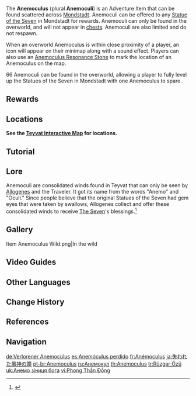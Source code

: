 {{Item Infobox
|id           = 107001
|image        = Item Anemoculus.png|Icon
|type         = Adventure Items
|group        = Oculi
|invCategory  = Precious Items
|description  = A substance that has accumulated intense Anemo energy. Offer it to the Statue and help reinstate the power it has lost over the years.
|source1      = Found in [[Mondstadt]]
}}
The '''Anemoculus''' (plural '''Anemoculi''') is an Adventure Item that can be found scattered across [[Mondstadt]]. Anemoculi can be offered to any [[Statue of The Seven|Statue of the Seven]] in Mondstadt for rewards. Anemoculi can only be found in the overworld, and will not appear in [[chests]]. Anemoculi are also limited and do not respawn.

When an overworld Anemoculus is within close proximity of a player, an icon will appear on their minimap along with a sound effect. Players can also use an [[Anemoculus Resonance Stone]] to mark the location of an Anemoculus on the map.

66 Anemoculi can be found in the overworld, allowing a player to fully level up the Statues of the Seven in Mondstadt with one Anemoculus to spare.

==Rewards==
{{Transclude|Statue of The Seven|Mondstadt|main=1}}

==Locations==
'''See the [https://webstatic-sea.mihoyo.com/app/ys-map-sea/index.html#/map/2?shown_types=5 Teyvat Interactive Map] for locations.'''

==Tutorial==
{{Transclude|Tutorial/Anemoculi}}

==Lore==
Anemoculi are consolidated winds found in Teyvat that can only be seen by [[Allogenes]] and the Traveler. It got its name from the words "Anemo" and "Oculi." Since people believe that the original Statues of the Seven had gem eyes that were taken by swallows, Allogenes collect and offer these consolidated winds to receive [[The Seven]]'s blessings.<ref>{{Ref/Quest|The Blessings of The Seven}}</ref>

==Gallery==
<gallery>
Item Anemoculus Wild.png|In the wild
</gallery>

==Video Guides==
{{EVT
|video1   = https://youtu.be/1lFLRBSds9g
|caption1 = Locations Guide 2.8 Updated

|video2   = w15GrlicKRg
|caption2 = Complete Guide
}}

==Other Languages==
{{Other Languages
|en      = Anemoculus
|zhs     = 散失的风神瞳
|zhs_rm  = Sànshī de Fēngshén Tóng
|zht     = 散失的風神瞳
|zht_rm  = Sànshī de Fēngshén Tóng
|zh_tl   = Missing Pupil of the {{Lex|Anemo|zh}} Archon
|ja      = {{Rubi|失|うしな|われた|&nbsp;|風|ふう|神|じん|の|&nbsp;|瞳|ひとみ}}
|ja_rm   = Ushinawareta Fuujin no Hitomi
|ja_tl   = Missing Pupil of the {{Lex|Anemo|ja}} Archon
|ko      = 바람 {{tt|신|神}}의 눈{{tt|동자|瞳子}}
|ko_rm   = Baram Sin-ui Nundongja
|ko_tl   = Pupil of the Wind God
|es      = Anemóculus perdido
|es_tl   = Lost Anemoculus
|fr      = Anémoculus
|fr_tl   = Anemoculus
|ru      = Анемокул
|th      = Anemoculus
|vi      = {{tt|Phong Thần Đồng|風神瞳}}
|vi_tl   = Pupil of the {{Lex|Anemo|vi}} Archon
|de      = Verlorener Anemoculus
|de_tl   = Lost Anemoculus
|id      = Anemoculus
|pt      = Anemoculus
|tr      = Rüzgar Özü
|tr_tl   = 
|it      = Anemoculus
}}

==Change History==
{{Change History|1.0}}

==References==
{{Reflist}}

==Navigation==
{{Precious Navbox|Item}}

[[de:Verlorener Anemoculus]]
[[es:Anemóculus perdido]]
[[fr:Anémoculus]]
[[ja:失われた風神の瞳]]
[[pt-br:Anemoculus]]
[[ru:Анемокул]]
[[th:Anemoculus]]
[[tr:Rüzgar Özü]]
[[uk:Анемо зіниця бога]]
[[vi:Phong Thần Đồng]]